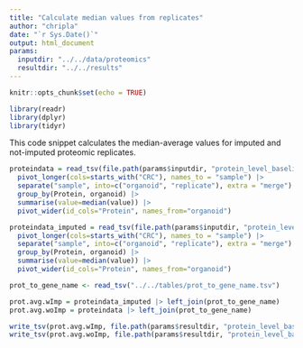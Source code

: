 ```yaml
---
title: "Calculate median values from replicates"
author: "chripla"
date: "`r Sys.Date()`"
output: html_document
params:
  inputdir: "../../data/proteomics"
  resultdir: "../../results"
---
```


```r
knitr::opts_chunk$set(echo = TRUE)
```

```r
library(readr)
library(dplyr)
library(tidyr)
```

This code snippet calculates the median-average values for imputed and not-imputed proteomic replicates.
```r
proteindata = read_tsv(file.path(params$inputdir, "protein_level_baseline_woImp.txt")) |>
  pivot_longer(cols=starts_with("CRC"), names_to = "sample") |> 
  separate("sample", into=c("organoid", "replicate"), extra = "merge") |>
  group_by(Protein, organoid) |>
  summarise(value=median(value)) |>
  pivot_wider(id_cols="Protein", names_from="organoid")

proteindata_imputed = read_tsv(file.path(params$inputdir, "protein_level_baseline_wImp.txt")) |>
  pivot_longer(cols=starts_with("CRC"), names_to = "sample") |> 
  separate("sample", into=c("organoid", "replicate"), extra = "merge") |>
  group_by(Protein, organoid) |>
  summarise(value=median(value)) |>
  pivot_wider(id_cols="Protein", names_from="organoid")

prot_to_gene_name <- read_tsv("../../tables/prot_to_gene_name.tsv")

prot.avg.wImp = proteindata_imputed |> left_join(prot_to_gene_name)
prot.avg.woImp = proteindata |> left_join(prot_to_gene_name)

write_tsv(prot.avg.wImp, file.path(params$resultdir, "protein_level_baseline_wImp_averaged.txt"))
write_tsv(prot.avg.woImp, file.path(params$resultdir, "protein_level_baseline_woImp_averaged.txt"))
```